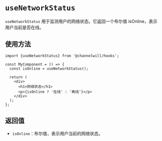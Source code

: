 <Meta title="Tool Hooks/useNetworkStatus" />

# `useNetworkStatus`

`useNetworkStatus` 用于监测用户的网络状态。它返回一个布尔值 isOnline，表示用户当前是否在线。

## 使用方法

```tsx
import {useNetworkStatus} from '@channelwill/hooks';

const MyComponent = () => {
  const isOnline = useNetworkStatus();

  return (
    <div>
      <h1>网络状态</h1>
      <p>{isOnline ? '在线' : '离线'}</p>
    </div>
  );
};
```

## 返回值
- `isOnline`：布尔值，表示用户当前的网络状态。